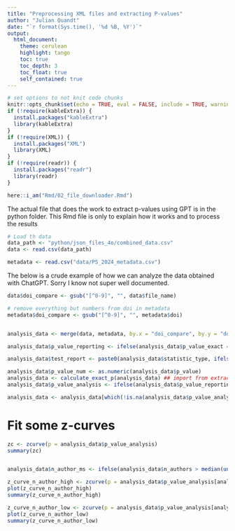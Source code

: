```yaml
---
title: "Preprocessing XML files and extracting P-values"
author: "Julian Quandt"
date: "`r format(Sys.time(), '%d %B, %Y')`"
output: 
  html_document:
    theme: cerulean
    highlight: tango
    toc: true
    toc_depth: 3
    toc_float: true
    self_contained: true
---
```


```r
# set options to not knit code chunks
knitr::opts_chunk$set(echo = TRUE, eval = FALSE, include = TRUE, warning = FALSE, message = FALSE)
if (!require(kableExtra)) {
  install.packages("kableExtra")
  library(kableExtra)
}
if (!require(XML)) {
  install.packages("XML")
  library(XML)
}
if (!require(readr)) {
  install.packages("readr")
  library(readr)
}

here::i_am("Rmd/02_file_downloader.Rmd")

```

The actual file that does the work to extract p-values using GPT is in the python folder. This Rmd file is only to explain how it works and to process the results

```r

# Load th data
data_path <- "python/json_files_4o/combined_data.csv"
data <- read.csv(data_path)

metadata <- read.csv("data/PS_2024_metadata.csv")
```


The below is a crude example of how we can analyze the data obtained with ChatGPT. 
Sorry I know not super well documented.

```r


data$doi_compare <- gsub("[^0-9]", "", data$file_name)

# remove everything but numbers from doi in metadata
metadata$doi_compare <- gsub("[^0-9]", "", metadata$doi)


analysis_data <- merge(data, metadata, by.x = "doi_compare", by.y = "doi_compare", all.x = TRUE)

analysis_data$p_value_reporting <- ifelse(analysis_data$p_value_exact == "True", "exact", "limit")

analysis_data$test_report <- paste0(analysis_data$statistic_type, ifelse(analysis_data$degrees_of_freedom == "", "", paste0("(", analysis_data$degrees_of_freedom, ")")), " = ", analysis_data$value, ", p = ", analysis_data$p_value)

analysis_data$p_value_num <- as.numeric(analysis_data$p_value)
analysis_data <- calculate_exact_p(analysis_data) ## import from extract_p_values_r
analysis_data$p_value_analysis <- ifelse(analysis_data$p_value_reporting == "exact", analysis_data$p_value_num, analysis_data$p_value_calc)

analysis_data <- analysis_data[which(!is.na(analysis_data$p_value_analysis)),]
```

# Fit some z-curves

```r

zc <- zcurve(p = analysis_data$p_value_analysis)
summary(zc)


analysis_data$n_author_ms <- ifelse(analysis_data$n_authors > median(unique(analysis_data$n_authors)), "high", "low")

z_curve_n_author_high <- zcurve(p = analysis_data$p_value_analysis[analysis_data$n_author_ms == "high"])
plot(z_curve_n_author_high)
summary(z_curve_n_author_high)

z_curve_n_author_low <- zcurve(p = analysis_data$p_value_analysis[analysis_data$n_author_ms == "low"])
plot(z_curve_n_author_low)
summary(z_curve_n_author_low)

```
